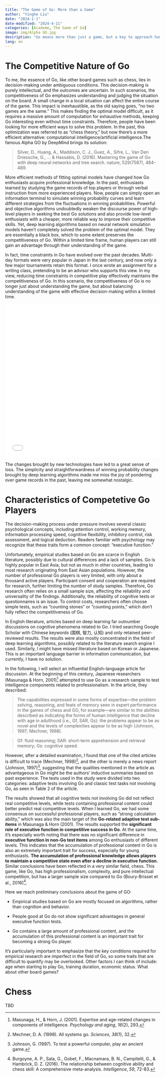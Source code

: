 ```yaml
---
title: "The Game of Go: More than a Game"
author: "Yinghe Liu"
date: "2024-1-1"
date-modified: "2024-4-11"
categories: [Academe, The Game of Go] 
image: img/Alpha GO.jpg
description: "Go means more than just a game, but a key to approach human intelligence"
lang: en
---
```


# The Competitive Nature of Go

To me, the essence of Go, like other board games such as chess, lies in decision-making under ambiguous conditions. This decision-making is purely intellectual, and the outcomes are uncertain. In such scenarios, the competitiveness of Go emphasizes understanding and judging the situation on the board. A small change in a local situation can affect the entire course of the game. This impact is inexhaustible, as the old saying goes, "no two games are the same." This makes finding the optimal model difficult, as it requires a massive amount of computation for exhaustive methods, keeping Go interesting even without time constraints. Therefore, people have been looking for more efficient ways to solve this problem. In the past, this optimization was referred to as "chess theory," but now there's a more efficient alternative: computational intelligence/artificial intelligence.The famous Alpha GO by DeepMind brings its solution:

> Silver, D., Huang, A., Maddison, C. J., Guez, A., Sifre, L., Van Den Driessche, G., ... & Hassabis, D. (2016). Mastering the game of Go with deep neural networks and tree search. nature, 529(7587), 484-489.

More efficient methods of fitting optimal models have changed how Go enthusiasts acquire professional knowledge. In the past, enthusiasts learned by studying the game records of top players or through verbal instruction from more experienced players. Now, people can simply open an information terminal to simulate winning probability curves and learn different strategies from the fluctuations in winning probabilities. Powerful and objective algorithms undoubtedly weaken the discourse power of high-level players in seeking the best Go solutions and also provide low-level enthusiasts with a cheaper, more reliable way to improve their competitive skills. Yet, deep learning algorithms based on neural network simulation models haven't completely solved the problem of the optimal model. They are essentially a black box, which to some extent preserves the competitiveness of Go. Within a limited time frame, human players can still gain an advantage through their understanding of the game.

In fact, time constraints in Go have evolved over the past decades. Multi-day formats were very popular in Japan in the last century, and now only a few major tournaments retain this format. I once wrote an assignment for a writing class, pretending to be an advisor who supports this view. In my view, reducing time constraints in competitive play effectively maintains the competitiveness of Go. In this scenario, the competitiveness of Go is no longer just about understanding the game, but about balancing understanding of the game with effective decision-making within a limited time.

<iframe src="img/Reform of Time rule.pdf" width="100%" height="500px" style="border:none;">

</iframe>

The changes brought by new technologies have led to a great sense of loss. The simplicity and straightforwardness of winning probability changes brought by deep learning algorithms made me miss the joy of pondering over game records in the past, leaving me somewhat nostalgic.

# Characteristics of Competetive Go Players

The decision-making process under pressure involves several classic psychological concepts, including attention control, working memory, information processing speed, cognitive flexibility, inhibitory control, risk assessment, and logical deduction. Readers familiar with psychology may recognize that these traits form a common concept: "executive function."

Unfortunately, empirical studies based on Go are scarce in English literature, possibly due to cultural differences and a lack of samples. Go is highly popular in East Asia, but not as much in other countries, leading to most research originating from East Asian populations. However, the number of professional Go players is very limited, with only about a thousand active players. Participant consent and cooperation are required for research, further limiting the number of study samples. Therefore, Go research often relies on a small sample size, affecting the reliability and universality of the findings. Additionally, the reliability of cognitive tests or questionnaires is an issue. To control costs, researchers often choose simple tests, such as "counting stones" or "counting points," which don't fully reflect the competitiveness of Go.

In English literature, articles based on deep learning far outnumber discussions on cognitive phenomena related to Go. I tried searching Google Scholar with Chinese keywords (围棋, 智力, 认知) and only retained peer-reviewed results. The results were also mostly concentrated in the field of deep learning algorithms, possibly related to the literature search engine I used. Similarly, I might have missed literature based on Korean or Japanese. This is an important language barrier in information communication, but currently, I have no solution.

In the following, I will select an influential English-language article for discussion. At the beginning of this century, Japanese researchers (Masunaga & Horn, 2001)[^1] attempted to use Go as a research sample to test intelligence components related to professionalism. In the article, they described:

[^1]: Masunaga, H., & Horn, J. (2001). Expertise and age-related changes in components of intelligence. *Psychology and aging*, *16*(2), 293.

> The capabilities expressed in some forms of expertise—the problem solving, reasoning, and feats of memory seen in expert performance in the games of chess and GO, for example—are similar to the abilities described as indicating the forms of human intelligence that decline with age in adulthood (i.e., Gf, SAR, Gs): the problems appear to be as novel and the levels of complexities appear to be as high (Johnson, 1997; Mechner, 1998).

> Gf: fluid reasoning; SAR: short-term apprehension and retrieval memory; Gs: cognitive speed.

However, after a detailed examination, I found that one of the cited articles is difficult to trace (Mechner, 1998)[^2], and the other is merely a news report (Johnson, 1997)[^3], suggesting that the qualities mentioned in the article as advantageous in Go might be the authors' inductive summaries based on past experience. The tests used in the study were divided into two categories: adaptive tests involving Go and classic test tasks not involving Go, as seen in Table 2 of the article.

[^2]: Mechner, D. A. (1998). All systems go. *Sciences*, *38*(1), 32.

[^3]: Johnson, G. (1997). To test a powerful computer, play an ancient game.

The results showed that all cognitive tests not involving Go did not reflect real competitive levels, while tests containing professional content could better predict real competitive levels. When I learned Go, we had some consensus on successful professional players, such as "strong calculation ability," which was also the main target of the **Go-related adaptive test sub-items** in Masunaga & Horn (2001). The results supported the **significant role of executive function in competitive success in Go**. At the same time, it's especially worth noting that there was no significant difference in **executive function in non-Go test items** among Go enthusiasts of different levels. This indicates that the accumulation of professional content in Go is also an extremely important trait for success, especially for young enthusiasts. **The accumulation of professional knowledge allows players to maintain a competitive state even after a decline in executive function.** Similar conclusions have been reflected in a very similar field, chess. This game, like Go, has high professionalism, complexity, and pure intellectual competition, but has a larger sample size compared to Go (Boury-Brisset et al., 2016)[^4].

[^4]: Burgoyne, A. P., Sala, G., Gobet, F., Macnamara, B. N., Campitelli, G., & Hambrick, D. Z. (2016). The relationship between cognitive ability and chess skill: A comprehensive meta-analysis. *Intelligence*, *59*, 72-83.

Here we reach preliminary conclusions about the game of GO:

-   Empirical studies based on Go are mostly focused on algorithms, rather than cognition and behavior.

-   People good at Go do not show significant advantages in general executive function tests.

-   Go contains a large amount of professional content, and the accumulation of this professional content is an important trait for becoming a strong Go player.

It's particularly important to emphasize that the key conditions required for empirical research are imperfect in the field of Go, so some traits that are difficult to quantify may be overlooked. Other factors I can think of include: age when starting to play Go, training duration, economic status. What about other board games?

# Chess

TBD
